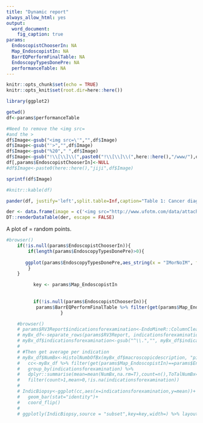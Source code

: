 ```yaml
---
title: "Dynamic report"
always_allow_html: yes
output:
  word_document:
    fig_caption: true
params:
  EndoscopistChooserIn: NA
  Map_EndoscopistIn: NA
  BarrEQPerformFinalTable: NA
  EndoscopyTypesDonePre: NA
  performanceTable: NA
---
```





```r
knitr::opts_chunk$set(echo = TRUE)
knitr::opts_knit$set(root.dir=here::here())

library(ggplot2)

```

```r

getwd()
df<-params$performanceTable

#Need to remove the <img src=
#and the >
df$Image<-gsub("<img src=\'","",df$Image)
df$Image<-gsub("'>","",df$Image)
df$Image<-gsub("%20"," ",df$Image)
df$Image<-gsub("!\\[\\]\\(",paste0("!\\[\\]\\(",here::here(),"/www/"),df$Image)
df[,params$EndoscopistChooserIn]<-NULL
#df$Image<-paste0(here::here(),"jiji",df$Image)

sprintf(df$Image)

#knitr::kable(df)

pander(df, justify='left',split.table=Inf,caption="Table 1: Cancer diagnoses")


```


```r
der <- data.frame(image = c('<img src="http://www.ufotm.com/data/attachment/forum/201203/11/110705gf50r55yqcka5ffz.jpg" height="52"></img>' ), title = "here is a title")
DT::renderDataTable(der, escape = FALSE)
```

A plot of = random points.

```r
#browser()
    if(!is.null(params$EndoscopistChooserIn)){
        if(length(params$EndoscopyTypesDonePre)>0){
    
       ggplot(params$EndoscopyTypesDonePre,aes_string(x = "IMorNoIM", fill = "endoscopist")) + geom_histogram(stat = "count")
        }
    }
```





```r



          key <- params$Map_EndoscopistIn
          
          
          if(!is.null(params$EndoscopistChooserIn)){
           params$BarrEQPerformFinalTable %>% filter(get(params$Map_EndoscopistIn) == params$EndoscopistChooserIn) %>% ggplot+ aes_string(x = key, y = "PercentDocs", fill = "DocumentedElement") + geom_bar(stat = "identity",position="dodge") + theme(axis.text.x = element_text(angle = -90))
                    }


```




```r
    #browser()
    # params$RV3Report$indicationsforexamination<-EndoMineR::ColumnCleanUp(params$RV3Report[,params$Map_ProcedurePerformedIn])
    # myBx_df<-separate_rows(params$RV3Report, indicationsforexamination, sep = ",", convert = FALSE)
    # myBx_df$indicationsforexamination<-gsub("^\\.","", myBx_df$indicationsforexamination)
    # 
    # #Then get average per indication
    # myBx_df$NumBx<-HistolNumbOfBx(myBx_df$macroscopicdescription, "pieces")
    #   cc<-myBx_df %>% filter(get(params$Map_EndoscopistIn)==params$EndoscopistChooserIn) %>%
    #   group_by(indicationsforexamination) %>%
    #   dplyr::summarise(mean=mean(NumBx,na.rm=T),count=n(),ToTalNumBx=sum(NumBx,na.rm=T))%>%
    #   filter(count>1,mean>0,!is.na(indicationsforexamination))
    # 
    # IndicBiopsy<-ggplot(cc,aes(x=indicationsforexamination,y=mean))+
    #   geom_bar(stat="identity")+
    #   coord_flip()
    # 
    # ggplotly(IndicBiopsy,source = "subset",key=key,width=) %>% layout(dragmode = "select")
    
```